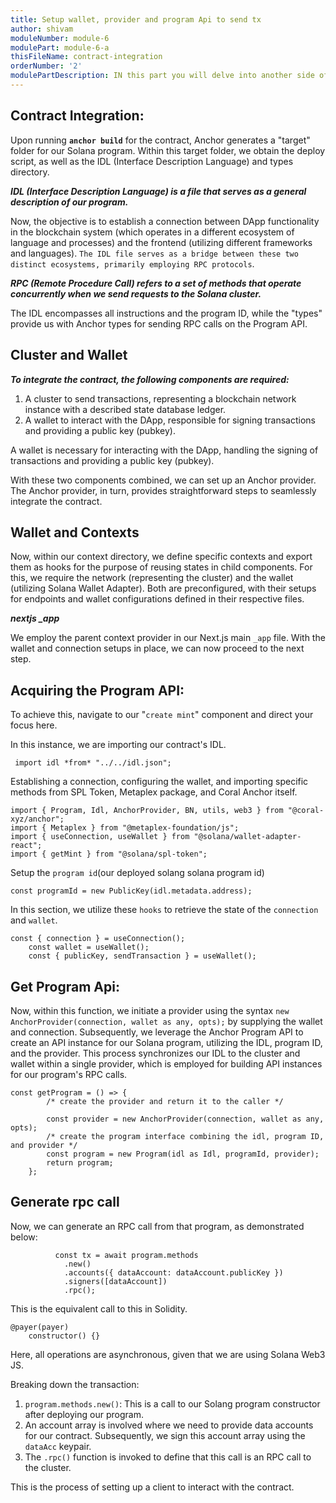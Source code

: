 ```yaml
---
title: Setup wallet, provider and program Api to send tx
author: shivam
moduleNumber: module-6
modulePart: module-6-a
thisFileName: contract-integration
orderNumber: '2'
modulePartDescription: IN this part you will delve into another side of solana dapp and understand client side foundation to integrate solana contract.
---
```



## Contract Integration:

Upon running **`anchor build`** for the contract, Anchor generates a "target" folder for our Solana program. Within this target folder, we obtain the deploy script, as well as the IDL (Interface Description Language) and types directory.

***IDL (Interface Description Language) is a file that serves as a general description of our program.***

Now, the objective is to establish a connection between DApp functionality in the blockchain system (which operates in a different ecosystem of language and processes) and the frontend (utilizing different frameworks and languages). `The IDL file serves as a bridge between these two distinct ecosystems, primarily employing RPC protocols`.

***RPC (Remote Procedure Call) refers to a set of methods that operate concurrently when we send requests to the Solana cluster.***

The IDL encompasses all instructions and the program ID, while the "types" provide us with Anchor types for sending RPC calls on the Program API.

## Cluster and Wallet

***To integrate the contract, the following components are required:***

1. A cluster to send transactions, representing a blockchain network instance with a described state database ledger.
2. A wallet to interact with the DApp, responsible for signing transactions and providing a public key (pubkey).

A wallet is necessary for interacting with the DApp, handling the signing of transactions and providing a public key (pubkey).

With these two components combined, we can set up an Anchor provider. The Anchor provider, in turn, provides straightforward steps to seamlessly integrate the contract.

## Wallet and Contexts

Now, within our context directory, we define specific contexts and export them as hooks for the purpose of reusing states in child components. For this, we require the network (representing the cluster) and the wallet (utilizing Solana Wallet Adapter). Both are preconfigured, with their setups for endpoints and wallet configurations defined in their respective files.

***nextjs _app***

We employ the parent context provider in our Next.js main `_app` file. With the wallet and connection setups in place, we can now proceed to the next step.

## Acquiring the Program API:

To achieve this, navigate to our "`create mint`" component and direct your focus here.

In this instance, we are importing our contract's IDL.

```tsx
 import idl *from* "../../idl.json";
```

Establishing a connection, configuring the wallet, and importing specific methods from SPL Token, Metaplex package, and Coral Anchor itself.

```tsx
import { Program, Idl, AnchorProvider, BN, utils, web3 } from "@coral-xyz/anchor";
import { Metaplex } from "@metaplex-foundation/js";
import { useConnection, useWallet } from "@solana/wallet-adapter-react";
import { getMint } from "@solana/spl-token";
```

Setup the `program id`(our deployed solang solana program id)

```tsx
const programId = new PublicKey(idl.metadata.address);
```

In this section, we utilize these `hooks` to retrieve the state of the `connection` and `wallet`.

```tsx
const { connection } = useConnection();
    const wallet = useWallet();
    const { publicKey, sendTransaction } = useWallet();
```

## Get Program Api:

Now, within this function, we initiate a provider using the syntax `new AnchorProvider(connection, wallet as any, opts);` by supplying the wallet and connection. Subsequently, we leverage the Anchor Program API to create an API instance for our Solana program, utilizing the IDL, program ID, and the provider. This process synchronizes our IDL to the cluster and wallet within a single provider, which is employed for building API instances for our program's RPC calls.

```tsx
const getProgram = () => {
        /* create the provider and return it to the caller */

        const provider = new AnchorProvider(connection, wallet as any, opts);
        /* create the program interface combining the idl, program ID, and provider */
        const program = new Program(idl as Idl, programId, provider);
        return program;
    };
```

## Generate rpc call

Now, we can generate an RPC call from that program, as demonstrated below:

```tsx
          const tx = await program.methods
            .new()
            .accounts({ dataAccount: dataAccount.publicKey })
            .signers([dataAccount])
            .rpc();
```

This is the equivalent call to this in Solidity.

```Solidity
@payer(payer)
    constructor() {}
```

Here, all operations are asynchronous, given that we are using Solana Web3 JS.

Breaking down the transaction:

1. `program.methods.new()`: This is a call to our Solang program constructor after deploying our program.
2. An account array is involved where we need to provide data accounts for our contract. Subsequently, we sign this account array using the `dataAcc` keypair.
3. The `.rpc()` function is invoked to define that this call is an RPC call to the cluster.

This is the process of  setting up a client to interact with the contract.